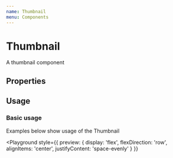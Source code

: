 ```yaml
---
name: Thumbnail
menu: Components
---
```



# Thumbnail

A thumbnail component

## Properties

<Props of={Thumbnail} />

## Usage

### Basic usage

Examples below show usage of the Thumbnail

<Playground
    style={{
        preview: {
          display: 'flex',
          flexDirection: 'row',
          alignItems: 'center',
          justifyContent: 'space-evenly'
        }
    }}
>

  <Thumbnail size='small' text='Logo' backgroundColor='grey' />
  <Thumbnail
    size='small'
    text='Logo'
    backgroundColor='papayawhip'
    iconSource='https://cdn3.iconfinder.com/data/icons/glypho-social-and-other-logos/64/logo-amazon-512.png'
  />
  <Thumbnail
    size='medium'
    text='Logo'
    backgroundColor='orange'
    iconSource='https://cdn3.iconfinder.com/data/icons/glypho-social-and-other-logos/64/logo-amazon-512.png'
  />
  <Thumbnail
    size='large'
    text='Logo'
    backgroundColor='white'
    iconSource='https://cdn3.iconfinder.com/data/icons/glypho-social-and-other-logos/64/logo-amazon-512.png'
  />
</Playground>
